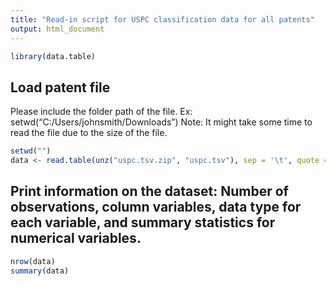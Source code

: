 ```yaml
---
title: "Read-in script for USPC classification data for all patents"
output: html_document
---
```

```r
library(data.table)
```

## Load patent file
Please include the folder path of the file. Ex: setwd("C:/Users/johnsmith/Downloads")
Note: It might take some time to read the file due to the size of the file.
```r
setwd("")
data <- read.table(unz("uspc.tsv.zip", "uspc.tsv"), sep = '\t', quote = "\"'", header = TRUE)
```
## Print information on the dataset: Number of observations, column variables, data type for each variable, and summary statistics for numerical variables.
```r
nrow(data)
summary(data)
```